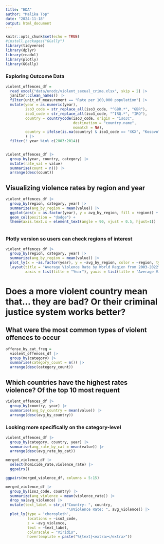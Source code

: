 ```yaml
---
title: "EDA"
author: "Malika Top"
date: "2024-11-18"
output: html_document
---
```


```r
knitr::opts_chunk$set(echo = TRUE)
#install.packages("GGally")
library(tidyverse)
library(dplyr)
library(readxl)
library(plotly)
library(GGally)
```

### Exploring Outcome Data
```r
violent_offences_df = 
  read_excel("data/unodc/violent_sexual_crime.xlsx", skip = 2) |> 
  janitor::clean_names() |> 
  filter(unit_of_measurement == "Rate per 100,000 population") |>
  mutate(year = as.numeric(year),
         iso3_code = str_replace_all(iso3_code, "^GBR.*", "GBR"),
         iso3_code = str_replace_all(iso3_code, "^IRQ.*", "IRQ"),
         country = countrycode(iso3_code, origin = "iso3c",
                               destination = "country.name",
                               nomatch = NA),
         country = ifelse(is.na(country) & iso3_code == "XKX", "Kosovo", country)
         ) |> 
  filter(! year %in% c(2003:2014))
        
```

```r
violent_offences_df |> 
  group_by(year, country, category) |> 
  mutate(rate_val = value)
  summarise(count = n()) |> 
  arrange(desc(count))
```
## Visualizing violence rates by region and year

```r
violent_offences_df |> 
  group_by(region, category, year) |> 
  summarize(avg_by_region = mean(value)) |> 
  ggplot(aes(x = as.factor(year), y = avg_by_region, fill = region)) +
  geom_col(position = "dodge") + 
  theme(axis.text.x = element_text(angle = 90, vjust = 0.5, hjust=1))
  
```

### Plotly version so users can check regions of interest 
```r
violent_offences_df |> 
  group_by(region, category, year) |> 
  summarize(avg_by_region = mean(value)) |> 
  plot_ly(x = ~as.factor(year), y = ~avg_by_region, color = ~region, type = "bar") |> 
  layout(title = "Average Violence Rate by World Region from 2003-2022",
         xaxis = list(title = "Year"), yaxis = list(title = "Average Violence Rate (Cases per 100,000)"))

```
# Does a more violent country mean that... they are bad? Or their criminal justice system works better?

## What were the most common types of violent offences to occur
```r
offense_by_cat_freq =
  violent_offences_df |> 
  group_by(category) |> 
  summarise(category_count = n()) |> 
  arrange(desc(category_count))
```

## Which countries have the highest rates violence? Of the top 10 most requent

```r
violent_offences_df |> 
  group_by(country, year) |> 
  summarise(avg_by_country = mean(value)) |> 
  arrange(desc(avg_by_country))
```

### Looking more specifically on the category-level

```r
violent_offences_df |> 
  group_by(category, country, year) |>
  summarise(avg_rate_by_cat = mean(value)) |> 
  arrange(desc(avg_rate_by_cat))
```


```r
merged_violence_df |> 
  select(homicide_rate,violence_rate) |> 
  ggpairs()

ggpairs(merged_violence_df, columns = 5:15)
```

```r
merged_violence_df |>
  group_by(iso3_code, country) |>
  summarize(avg_violence = mean(violence_rate)) |>
  drop_na(avg_violence) |>
  mutate(text_label = str_c("Country: ", country, 
                            "\nViolence Rate: ", avg_violence)) |>
  plot_ly(type = 'choropleth', 
          locations = ~iso3_code, 
          z = ~avg_violence, 
          text = ~text_label, 
          colorscale = "Viridis", 
          hovertemplate = paste("%{text}<extra></extra>")) 
```

















